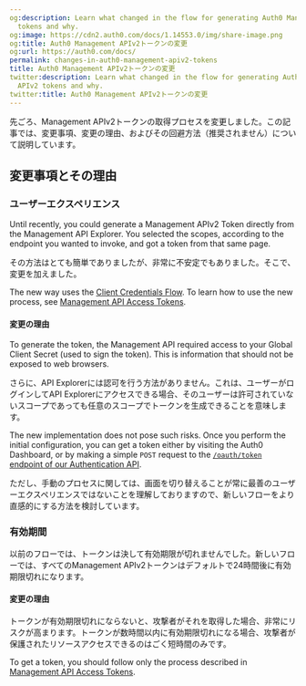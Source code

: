 ```yaml
---
og:description: Learn what changed in the flow for generating Auth0 Management APIv2
  tokens and why.
og:image: https://cdn2.auth0.com/docs/1.14553.0/img/share-image.png
og:title: Auth0 Management APIv2トークンの変更
og:url: https://auth0.com/docs/
permalink: changes-in-auth0-management-apiv2-tokens
title: Auth0 Management APIv2トークンの変更
twitter:description: Learn what changed in the flow for generating Auth0 Management
  APIv2 tokens and why.
twitter:title: Auth0 Management APIv2トークンの変更
---
```


先ごろ、Management APIv2トークンの取得プロセスを変更しました。この記事では、変更事項、変更の理由、およびその回避方法（推奨されません）について説明しています。

## 変更事項とその理由

### ユーザーエクスペリエンス

Until recently, you could generate a Management APIv2 Token directly from the <Tooltip tip="Management API: A product to allow customers to perform administrative tasks." cta="View Glossary" href="/docs/glossary?term=Management+API">Management API</Tooltip> Explorer. You selected the scopes, according to the endpoint you wanted to invoke, and got a token from that same page.

その方法はとても簡単でありましたが、非常に不安定でもありました。そこで、変更を加えました。

The new way uses the [Client Credentials Flow](/docs/get-started/authentication-and-authorization-flow/client-credentials-flow). To learn how to use the new process, see [Management API Access Tokens](/docs/secure/tokens/access-tokens/management-api-access-tokens).

#### 変更の理由

To generate the token, the Management API required access to your Global <Tooltip tip="Client Secret: Secret used by a client (application) to authenticate with the Authorization Server; it should be known to only the client and the Authorization Server and must be sufficiently random to not be guessable." cta="View Glossary" href="/docs/glossary?term=Client+Secret">Client Secret</Tooltip> (used to sign the token). This is information that should not be exposed to web browsers.

さらに、API Explorerには認可を行う方法がありません。これは、ユーザーがログインしてAPI Explorerにアクセスできる場合、そのユーザーは許可されていないスコープであっても任意のスコープでトークンを生成できることを意味します。

The new implementation does not pose such risks. Once you perform the initial configuration, you can get a token either by visiting the <Tooltip tip="Auth0 Dashboard: Auth0's main product to configure your services." cta="View Glossary" href="/docs/glossary?term=Auth0+Dashboard">Auth0 Dashboard</Tooltip>, or by making a simple `POST` request to the [`/oauth/token` endpoint of our Authentication API](https://auth0.com/docs/api/authentication#client-credentials).

ただし、手動のプロセスに関しては、画面を切り替えることが常に最善のユーザーエクスペリエンスではないことを理解しておりますので、新しいフローをより直感的にする方法を検討しています。

### 有効期間

以前のフローでは、トークンは決して有効期限が切れませんでした。新しいフローでは、すべてのManagement APIv2トークンはデフォルトで24時間後に有効期限切れになります。

#### 変更の理由

トークンが有効期限切れにならないと、攻撃者がそれを取得した場合、非常にリスクが高まります。トークンが数時間以内に有効期限切れになる場合、攻撃者が保護されたリソースアクセスできるのはごく短時間のみです。

To get a token, you should follow only the process described in [Management API Access Tokens](/docs/secure/tokens/access-tokens/management-api-access-tokens).
